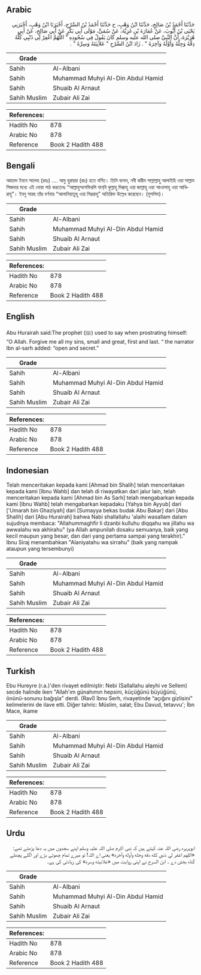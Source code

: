 ## Arabic


<div dir="rtl" lang="ar" style={{fontSize:'larger',backgroundColor:'#f8f9fa',padding:20}}>
حَدَّثَنَا أَحْمَدُ بْنُ صَالِحٍ، حَدَّثَنَا ابْنُ وَهْبٍ، ح حَدَّثَنَا أَحْمَدُ بْنُ السَّرْحِ، أَخْبَرَنَا ابْنُ وَهْبٍ، أَخْبَرَنِي يَحْيَى بْنُ أَيُّوبَ، عَنْ عُمَارَةَ بْنِ غَزِيَّةَ، عَنْ سُمَىٍّ، مَوْلَى أَبِي بَكْرٍ عَنْ أَبِي صَالِحٍ، عَنْ أَبِي هُرَيْرَةَ، أَنَّ النَّبِيَّ صلى الله عليه وسلم كَانَ يَقُولُ فِي سُجُودِهِ ‏"‏ اللَّهُمَّ اغْفِرْ لِي ذَنْبِي كُلَّهُ دِقَّهُ وَجِلَّهُ وَأَوَّلَهُ وَآخِرَهُ ‏"‏ ‏.‏ زَادَ ابْنُ السَّرْحِ ‏"‏ عَلاَنِيَتَهُ وَسِرَّهُ ‏"‏ ‏.‏
</div>
<div style={{backgroundColor:'#f8f9fa',padding:20, marginBottom: 10}}><table> <thead> <tr> <th>Grade</th> <th></th> </tr> </thead> <tbody> <tr><td>Sahih</td><td>Al-Albani</td></tr><tr><td>Sahih</td><td>Muhammad Muhyi Al-Din Abdul Hamid</td></tr><tr><td>Sahih</td><td>Shuaib Al Arnaut</td></tr><tr><td>Sahih Muslim</td><td>Zubair Ali Zai</td></tr></tbody></table><table> <thead> <tr> <th>References:</th> <th></th> </tr> </thead> <tbody><tr><td>Hadith No</td><td>878</td></tr><tr><td>Arabic No</td><td>878</td></tr><tr><td>Reference</td><td>Book 2 Hadith 488</td></tr></tbody></table></div>

## Bengali


<div dir="ltr" lang="bn" style={{fontSize:'larger',backgroundColor:'#f8f9fa',padding:20}}>
আহমদ ইবনে সালেহ (রহঃ) .... আবু হুরায়রা (রাঃ) হতে বর্ণিত। তিনি বলেন, নবী করীম সাল্লাল্লাহু আলাইহি ওয়া সাল্লাম সিজদার মধ্যে এই দোয়া পাঠ করতেনঃ “আল্লাহুম্মাগফিরলি যান্‌বি কুল্লাহু দিক্কাহু ওয়া জাল্লাহু ওয়া আওালাহু ওয়া আখিরাহু”। ইবনু সারহ তাঁর বর্ণনায় “আলানিয়াতুহু ওয়া সিররাহু” অতিরিক্ত উল্লেখ করেছেন। (মুসলিম)।
</div>
<div style={{backgroundColor:'#f8f9fa',padding:20, marginBottom: 10}}><table> <thead> <tr> <th>Grade</th> <th></th> </tr> </thead> <tbody> <tr><td>Sahih</td><td>Al-Albani</td></tr><tr><td>Sahih</td><td>Muhammad Muhyi Al-Din Abdul Hamid</td></tr><tr><td>Sahih</td><td>Shuaib Al Arnaut</td></tr><tr><td>Sahih Muslim</td><td>Zubair Ali Zai</td></tr></tbody></table><table> <thead> <tr> <th>References:</th> <th></th> </tr> </thead> <tbody><tr><td>Hadith No</td><td>878</td></tr><tr><td>Arabic No</td><td>878</td></tr><tr><td>Reference</td><td>Book 2 Hadith 488</td></tr></tbody></table></div>

## English


<div dir="ltr" lang="en" style={{fontSize:'larger',backgroundColor:'#f8f9fa',padding:20}}>
Abu Hurairah said:The prophet (ﷺ) used to say when prostrating himself: “O Allah. Forgive me all my sins, small and great, first and last. “ the narrator Ibn al-sarh added: “open and secret.”
</div>
<div style={{backgroundColor:'#f8f9fa',padding:20, marginBottom: 10}}><table> <thead> <tr> <th>Grade</th> <th></th> </tr> </thead> <tbody> <tr><td>Sahih</td><td>Al-Albani</td></tr><tr><td>Sahih</td><td>Muhammad Muhyi Al-Din Abdul Hamid</td></tr><tr><td>Sahih</td><td>Shuaib Al Arnaut</td></tr><tr><td>Sahih Muslim</td><td>Zubair Ali Zai</td></tr></tbody></table><table> <thead> <tr> <th>References:</th> <th></th> </tr> </thead> <tbody><tr><td>Hadith No</td><td>878</td></tr><tr><td>Arabic No</td><td>878</td></tr><tr><td>Reference</td><td>Book 2 Hadith 488</td></tr></tbody></table></div>

## Indonesian


<div dir="ltr" lang="id" style={{fontSize:'larger',backgroundColor:'#f8f9fa',padding:20}}>
Telah menceritakan kepada kami [Ahmad bin Shalih] telah menceritakan kepada kami [Ibnu Wahb] dan telah di riwayatkan dari jalur lain, telah menceritakan kepada kami [Ahmad bin As Sarh] telah mengabarkan kepada kami [Ibnu Wahb] telah mengabarkan kepadaku [Yahya bin Ayyub] dari ['Umarah bin Ghaziyah] dari [Sumayya bekas budak Abu Bakar] dari [Abu Shalih] dari [Abu Hurairah] bahwa Nabi shallallahu 'alaihi wasallam dalam sujudnya membaca: "Allahummaghfir li dzanbi kulluhu diqqahu wa jillahu wa awwalahu wa akhirahu" (ya Allah ampunilah dosaku semuanya, baik yang kecil maupun yang besar, dan dari yang pertama sampai yang terakhir)." Ibnu Siraj menambahkan "Alaniyatahu wa sirrahu" (baik yang nampak ataupun yang tersembunyi)
</div>
<div style={{backgroundColor:'#f8f9fa',padding:20, marginBottom: 10}}><table> <thead> <tr> <th>Grade</th> <th></th> </tr> </thead> <tbody> <tr><td>Sahih</td><td>Al-Albani</td></tr><tr><td>Sahih</td><td>Muhammad Muhyi Al-Din Abdul Hamid</td></tr><tr><td>Sahih</td><td>Shuaib Al Arnaut</td></tr><tr><td>Sahih Muslim</td><td>Zubair Ali Zai</td></tr></tbody></table><table> <thead> <tr> <th>References:</th> <th></th> </tr> </thead> <tbody><tr><td>Hadith No</td><td>878</td></tr><tr><td>Arabic No</td><td>878</td></tr><tr><td>Reference</td><td>Book 2 Hadith 488</td></tr></tbody></table></div>

## Turkish


<div dir="ltr" lang="tr" style={{fontSize:'larger',backgroundColor:'#f8f9fa',padding:20}}>
Ebu Hureyre (r.a.)'den rivayet edilmiştir: Nebi (Sallallahu aleyhi ve Sellem) secde halinde iken "Allah'ım günahımın hepsini, küçüğünü büyüğünü, önünü-sonunu bağışla" derdi. (Ravî) îbnu Serh, rivayetinde “açığını gizlisini" kelimelerini de ilave etti. Diğer tahric: Müslim, salat; Ebu Davud, tetavvu'; İbn Mace, ikame
</div>
<div style={{backgroundColor:'#f8f9fa',padding:20, marginBottom: 10}}><table> <thead> <tr> <th>Grade</th> <th></th> </tr> </thead> <tbody> <tr><td>Sahih</td><td>Al-Albani</td></tr><tr><td>Sahih</td><td>Muhammad Muhyi Al-Din Abdul Hamid</td></tr><tr><td>Sahih</td><td>Shuaib Al Arnaut</td></tr><tr><td>Sahih Muslim</td><td>Zubair Ali Zai</td></tr></tbody></table><table> <thead> <tr> <th>References:</th> <th></th> </tr> </thead> <tbody><tr><td>Hadith No</td><td>878</td></tr><tr><td>Arabic No</td><td>878</td></tr><tr><td>Reference</td><td>Book 2 Hadith 488</td></tr></tbody></table></div>

## Urdu


<div dir="rtl" lang="ur" style={{fontSize:'larger',backgroundColor:'#f8f9fa',padding:20}}>
ابوہریرہ رضی اللہ عنہ کہتے ہیں کہ نبی اکرم صلی اللہ علیہ وسلم اپنے سجدوں میں یہ دعا پڑھتے تھے: «اللهم اغفر لي ذنبي كله دقه وجله وأوله وآخره» یعنی اے اللہ! تو میرے تمام چھوٹے بڑے اور اگلے پچھلے گناہ بخش دے ۔ ابن السرح نے اپنی روایت میں «علانيته وسره» کی زیادتی کی ہے۔
</div>
<div style={{backgroundColor:'#f8f9fa',padding:20, marginBottom: 10}}><table> <thead> <tr> <th>Grade</th> <th></th> </tr> </thead> <tbody> <tr><td>Sahih</td><td>Al-Albani</td></tr><tr><td>Sahih</td><td>Muhammad Muhyi Al-Din Abdul Hamid</td></tr><tr><td>Sahih</td><td>Shuaib Al Arnaut</td></tr><tr><td>Sahih Muslim</td><td>Zubair Ali Zai</td></tr></tbody></table><table> <thead> <tr> <th>References:</th> <th></th> </tr> </thead> <tbody><tr><td>Hadith No</td><td>878</td></tr><tr><td>Arabic No</td><td>878</td></tr><tr><td>Reference</td><td>Book 2 Hadith 488</td></tr></tbody></table></div>